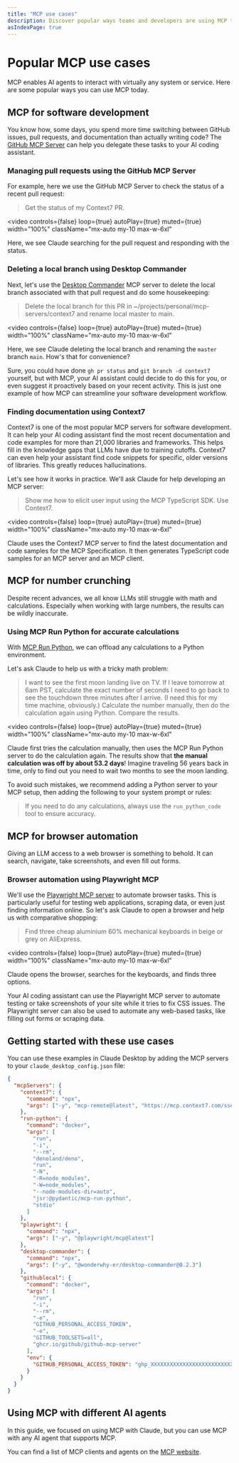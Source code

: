 ```yaml
---
title: "MCP use cases"
description: Discover popular ways teams and developers are using MCP to connect AI agents to real-world systems.
asIndexPage: true
---
```



<GramCallout />

# Popular MCP use cases

MCP enables AI agents to interact with virtually any system or service. Here are some popular ways you can use MCP today.

## MCP for software development

You know how, some days, you spend more time switching between GitHub issues, pull requests, and documentation than actually writing code? The [GitHub MCP Server](https://github.com/github/github-mcp-server) can help you delegate these tasks to your AI coding assistant.

### Managing pull requests using the GitHub MCP Server

For example, here we use the GitHub MCP Server to check the status of a recent pull request:

> Get the status of my Context7 PR.

<video
  controls={false}
  loop={true}
  autoPlay={true}
  muted={true}
  width="100%"
  className="mx-auto my-10 max-w-6xl"
>
  <source src="/assets/videos/claude-pr.webm" type="video/webm" />
</video>

Here, we see Claude searching for the pull request and responding with the status.

### Deleting a local branch using Desktop Commander

Next, let's use the [Desktop Commander](https://desktopcommander.app/) MCP server to delete the local branch associated with that pull request and do some housekeeping:

> Delete the local branch for this PR in ~/projects/personal/mcp-servers/context7 and rename local master to main.

<video
  controls={false}
  loop={true}
  autoPlay={true}
  muted={true}
  width="100%"
  className="mx-auto my-10 max-w-6xl"
>
  <source src="/assets/videos/claude-branches.webm" type="video/webm" />
</video>

Here, we see Claude deleting the local branch and renaming the `master` branch `main`. How's that for convenience?

Sure, you could have done `gh pr status` and `git branch -d context7` yourself, but with MCP, your AI assistant could decide to do this for you, or even suggest it proactively based on your recent activity. This is just one example of how MCP can streamline your software development workflow.

### Finding documentation using Context7

Context7 is one of the most popular MCP servers for software development. It can help your AI coding assistant find the most recent documentation and code examples for more than 21,000 libraries and frameworks. This helps fill in the knowledge gaps that LLMs have due to training cutoffs. Context7 can even help your assistant find code snippets for specific, older versions of libraries. This greatly reduces hallucinations.

Let's see how it works in practice. We'll ask Claude for help developing an MCP server:

> Show me how to elicit user input using the MCP TypeScript SDK. Use Context7.

<video
  controls={false}
  loop={true}
  autoPlay={true}
  muted={true}
  width="100%"
  className="mx-auto my-10 max-w-6xl"
>
  <source src="/assets/videos/claude-context7.webm" type="video/webm" />
</video>

Claude uses the Context7 MCP server to find the latest documentation and code samples for the MCP Specification. It then generates TypeScript code samples for an MCP server and an MCP client.

## MCP for number crunching

Despite recent advances, we all know LLMs still struggle with math and calculations. Especially when working with large numbers, the results can be wildly inaccurate.

### Using MCP Run Python for accurate calculations

With [MCP Run Python](https://ai.pydantic.dev/mcp/run-python/), we can offload any calculations to a Python environment.

Let's ask Claude to help us with a tricky math problem:

> I want to see the first moon landing live on TV. If I leave tomorrow at 6am PST, calculate the exact number of seconds I need to go back to see the touchdown three minutes after I arrive. (I need this for my time machine, obviously.) Calculate the number manually, then do the calculation again using Python. Compare the results.

<video
  controls={false}
  loop={true}
  autoPlay={true}
  muted={true}
  width="100%"
  className="mx-auto my-10 max-w-6xl"
>
  <source src="/assets/videos/claude-python.webm" type="video/webm" />
</video>

Claude first tries the calculation manually, then uses the MCP Run Python server to do the calculation again. The results show that **the manual calculation was off by about 53.2 days**! Imagine traveling 56 years back in time, only to find out you need to wait two months to see the moon landing.

To avoid such mistakes, we recommend adding a Python server to your MCP setup, then adding the following to your system prompt or rules:

> If you need to do any calculations, always use the `run_python_code` tool to ensure accuracy.

## MCP for browser automation

Giving an LLM access to a web browser is something to behold. It can search, navigate, take screenshots, and even fill out forms.

### Browser automation using Playwright MCP

We'll use the [Playwright MCP server](https://github.com/microsoft/playwright-mcp) to automate browser tasks. This is particularly useful for testing web applications, scraping data, or even just finding information online. So let's ask Claude to open a browser and help us with comparative shopping:

> Find three cheap aluminium 60% mechanical keyboards in beige or grey on AliExpress.

<video
  controls={false}
  loop={true}
  autoPlay={true}
  muted={true}
  width="100%"
  className="mx-auto my-10 max-w-6xl"
>
  <source src="/assets/videos/claude-browser.webm" type="video/webm" />
</video>

Claude opens the browser, searches for the keyboards, and finds three options.

Your AI coding assistant can use the Playwright MCP server to automate testing or take screenshots of your site while it tries to fix CSS issues. The Playwright server can also be used to automate any web-based tasks, like filling out forms or scraping data.

## Getting started with these use cases

You can use these examples in Claude Desktop by adding the MCP servers to your `claude_desktop_config.json` file:

```json
{
  "mcpServers": {
    "context7": {
      "command": "npx",
      "args": ["-y", "mcp-remote@latest", "https://mcp.context7.com/sse"]
    },
    "run-python": {
      "command": "docker",
      "args": [
        "run",
        "-i",
        "--rm",
        "denoland/deno",
        "run",
        "-N",
        "-R=node_modules",
        "-W=node_modules",
        "--node-modules-dir=auto",
        "jsr:@pydantic/mcp-run-python",
        "stdio"
      ]
    },
    "playwright": {
      "command": "npx",
      "args": ["-y", "@playwright/mcp@latest"]
    },
    "desktop-commander": {
      "command": "npx",
      "args": ["-y", "@wonderwhy-er/desktop-commander@0.2.3"]
    },
    "githublocal": {
      "command": "docker",
      "args": [
        "run",
        "-i",
        "--rm",
        "-e",
        "GITHUB_PERSONAL_ACCESS_TOKEN",
        "-e",
        "GITHUB_TOOLSETS=all",
        "ghcr.io/github/github-mcp-server"
      ],
      "env": {
        "GITHUB_PERSONAL_ACCESS_TOKEN": "ghp_XXXXXXXXXXXXXXXXXXXXXXXXXXXXXXXXXXXXXXXX"
      }
    }
  }
}
```

## Using MCP with different AI agents

In this guide, we focused on using MCP with Claude, but you can use MCP with any AI agent that supports MCP.

You can find a list of MCP clients and agents on the [MCP website](https://modelcontextprotocol.io/clients).
